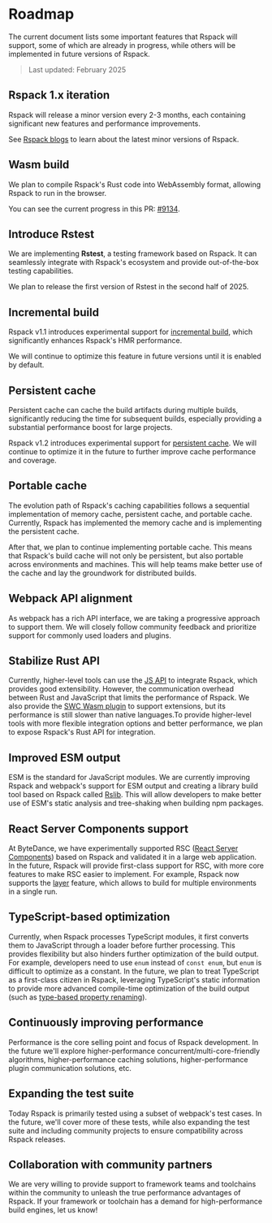 # Roadmap

The current document lists some important features that Rspack will support, some of which are already in progress, while others will be implemented in future versions of Rspack.

> Last updated: February 2025

## Rspack 1.x iteration

Rspack will release a minor version every 2-3 months, each containing significant new features and performance improvements.

See [Rspack blogs](/blog/index) to learn about the latest minor versions of Rspack.

## Wasm build

We plan to compile Rspack's Rust code into WebAssembly format, allowing Rspack to run in the browser.

You can see the current progress in this PR: [#9134](https://github.com/web-infra-dev/rspack/pull/9134).

## Introduce Rstest

We are implementing **Rstest**, a testing framework based on Rspack. It can seamlessly integrate with Rspack's ecosystem and provide out-of-the-box testing capabilities.

We plan to release the first version of Rstest in the second half of 2025.

## Incremental build

Rspack v1.1 introduces experimental support for [incremental build](/config/experiments#experimentsincremental), which significantly enhances Rspack's HMR performance.

We will continue to optimize this feature in future versions until it is enabled by default.

## Persistent cache

Persistent cache can cache the build artifacts during multiple builds, significantly reducing the time for subsequent builds, especially providing a substantial performance boost for large projects.

Rspack v1.2 introduces experimental support for [persistent cache](/config/experiments#experimentscache). We will continue to optimize it in the future to further improve cache performance and coverage.

## Portable cache

The evolution path of Rspack's caching capabilities follows a sequential implementation of memory cache, persistent cache, and portable cache. Currently, Rspack has implemented the memory cache and is implementing the persistent cache.

After that, we plan to continue implementing portable cache. This means that Rspack's build cache will not only be persistent, but also portable across environments and machines. This will help teams make better use of the cache and lay the groundwork for distributed builds.

## Webpack API alignment

As webpack has a rich API interface, we are taking a progressive approach to support them. We will closely follow community feedback and prioritize support for commonly used loaders and plugins.

## Stabilize Rust API

Currently, higher-level tools can use the [JS API](/api/javascript-api/index) to integrate Rspack, which provides good extensibility. However, the communication overhead between Rust and JavaScript that limits the performance of Rspack. We also provide the [SWC Wasm plugin](/guide/features/builtin-swc-loader#jscexperimentalplugins) to support extensions, but its performance is still slower than native languages.To provide higher-level tools with more flexible integration options and better performance, we plan to expose Rspack's Rust API for integration.

## Improved ESM output

ESM is the standard for JavaScript modules. We are currently improving Rspack and webpack's support for ESM output and creating a library build tool based on Rspack called [Rslib](https://github.com/web-infra-dev/rslib). This will allow developers to make better use of ESM's static analysis and tree-shaking when building npm packages.

## React Server Components support

At ByteDance, we have experimentally supported RSC ([React Server Components](https://react.dev/reference/rsc/server-components)) based on Rspack and validated it in a large web application. In the future, Rspack will provide first-class support for RSC, with more core features to make RSC easier to implement. For example, Rspack now supports the [layer](/config/experiments#experimentslayers) feature, which allows to build for multiple environments in a single run.

## TypeScript-based optimization

Currently, when Rspack processes TypeScript modules, it first converts them to JavaScript through a loader before further processing. This provides flexibility but also hinders further optimization of the build output. For example, developers need to use `enum` instead of `const enum`, but `enum` is difficult to optimize as a constant. In the future, we plan to treat TypeScript as a first-class citizen in Rspack, leveraging TypeScript's static information to provide more advanced compile-time optimization of the build output (such as [type-based property renaming](https://github.com/google/closure-compiler/wiki/Type-Based-Property-Renaming)).

## Continuously improving performance

Performance is the core selling point and focus of Rspack development. In the future we'll explore higher-performance concurrent/multi-core-friendly algorithms, higher-performance caching solutions, higher-performance plugin communication solutions, etc.

## Expanding the test suite

Today Rspack is primarily tested using a subset of webpack's test cases. In the future, we'll cover more of these tests, while also expanding the test suite and including community projects to ensure compatibility across Rspack releases.

## Collaboration with community partners

We are very willing to provide support to framework teams and toolchains within the community to unleash the true performance advantages of Rspack. If your framework or toolchain has a demand for high-performance build engines, let us know!
